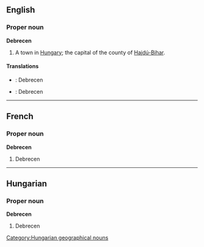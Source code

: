 ==English==
===Proper noun===
{{wikipedia}}
'''Debrecen'''

#A town in [[Hungary]]; the capital of the county of [[Hajdú-Bihar]].

====Translations====
*{{fr}}: Debrecen
*{{hu}}: Debrecen

----
==French==
===Proper noun===
'''Debrecen'''

#Debrecen
----
==Hungarian==
===Proper noun===
'''Debrecen'''

#Debrecen

[[Category:Hungarian geographical nouns]]